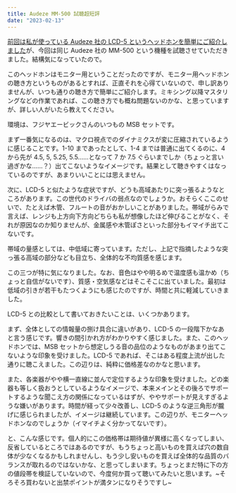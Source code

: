 ```yaml
---
title: Audeze MM-500 試聴超短評
date: "2023-02-13"
---
```


[前回は私が使っている Audeze 社の LCD-5 というヘッドホンを簡単にご紹介しました](20230210)が、今回は同じ Audeze 社の MM-500 という機種を試聴させていただきました。結構気になっていたので。

このヘッドホンはモニター用ということだったのですが、モニター用ヘッドホンの聴き方というものがあるとすれば、正直それを心得ていないので、申し訳ありませんが、いつも通りの聴き方で簡単にご紹介します。ミキシング以降マスタリングなどの作業であれば、この聴き方でも概ね問題ないのかな、と思っていますが、詳しい人がいたら教えてください。

環境は、フジヤエービックさんのいつもの MSB セットです。

まず一番気になるのは、マクロ視点でのダイナミクスが変に圧縮されているように感じることです。1-10 まであったとして、1-4 までは普通に出てくるのに、4 から先が 4.5, 5, 5.25, 5.5……となって 7 か 7.5 ぐらいまでしか（ちょっと言い過ぎかな……？）出てこないようなイメージです。結果として聴きやすくはなっているのですが、あまりいいことには思えません。

次に、LCD-5 と似たような症状ですが、どうも高域あたりに突っ張るようなところがあります。この世代のドライバの弱点なのでしょうか。おそらくここのせいで、たとえば木管、フルートの音がおかしいことがありました。帯域がらみで言えば、レンジも上方向下方向どちらも私が想像したほど伸びることがなく、それが原因なのか知りませんが、金属感や木管ぽさといった部分もイマイチ出てこないです。

帯域の量感としては、中低域に寄っています。ただし、上記で指摘したような突っ張る高域の部分なども目立ち、全体的な不均質感を感じます。

この三つが特に気になりました。なお、音色はやや明るめで温度感も温かめ（ちょっと自信がないです）、質感・空気感などはそこそこに出ていました。最初は低域の引きが若干もたつくようにも感じたのですが、時間と共に軽減していきました。

LCD-5 との比較として書いておきたいことは、いくつかあります。

まず、全体としての情報量の捌け具合に違いがあり、LCD-5 の一段階下かなあと言う感じです。響きの間引かれ方がわかりやすく感じました。また、このヘッドホンでは、MSB セットから想定しうる音の品位のようなものがあまり出てこないような印象を受けました。LCD-5 であれば、そこはある程度上流が出した通りに聴こえました。この辺りは、純粋に価格差なのかなと思います。

また、各楽器がやや横一直線に並んで定位するような印象を受けました。どの楽器も等しく扱おうとしているようなイメージで、本来メインとその後ろでサポートするような聞こえ方の関係になっているはずが、ややサポートが見えすぎるような嫌いがあります。時間が経って少々改善し、LCD-5 のような逆三角形が朧げに感じられましたが、イメージは継続しています。この辺りが、モニターヘッドホンなのでしょうか（イマイチよく分かってないです）。

と、こんな感じです。個人的にこの価格帯は期待値が異様に高くなってしまい、反省しているところではあるのですが、もうちょっと高いものを買えば穴の数自体が少なくなるかもしれませんし、もう少し安いものを買えば全体的な品質のバランスが取れるのではないかな、と思ってしまいます。ちょっとまだ特に下の方の値段帯を検証していないので、今度何か買って聴いてみたいと思います。~そろそろ買わないと出禁ポイントが満タンになりそうですし~
